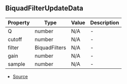 ## BiquadFilterUpdateData


| Property | Type | Value | Description |
| ----------- | ----------- | ----------- | ----------- |
| Q | number | N/A | - |
| cutoff | number | N/A | - |
| filter | BiquadFilters | N/A | - |
| gain | number | N/A | - |
| sample | number | N/A | - |


- [Source](https://github.com/Androz2091/discord-player/blob/699caa2/packages/equalizer/src/biquad/BiquadStream.ts#L14)